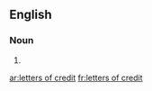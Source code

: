 ==English==

===Noun===
{{head|en|plural}}

# {{plural of|letter of credit|lang=en}}

[[ar:letters of credit]]
[[fr:letters of credit]]